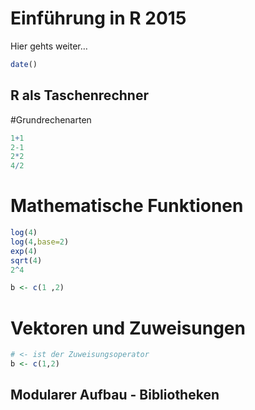 Einführung in R 2015
===================

Hier gehts weiter...


```r
date()
```


## R als Taschenrechner


#Grundrechenarten

```r
1+1
2-1
2*2
4/2
```


# Mathematische Funktionen

```r
log(4)
log(4,base=2)
exp(4)
sqrt(4)
2^4
```

```r
b <- c(1 ,2)
```

# Vektoren und Zuweisungen

```r
# <- ist der Zuweisungsoperator
b <- c(1,2)
```


## Modularer Aufbau - Bibliotheken

